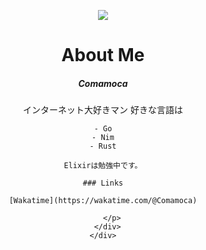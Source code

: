 

<BaseHead title={SITE_TITLE} description={SITE_DESCRIPTION} />

<Header  />

<img src="/icon.png"
class="mx-auto h-32 w-32 rounded-full md:mb-6 mt-8 md:mt-2"
/>

<main>
<h1 class="text-2xl md:text-4xl text-center my-4">About Me</h1>
<article class="prose flex justify-center mx-auto">
    <div className="border(t gray-200) w-96 m-3 p-4">
      <div
        className="block p-4 bg-white rounded-lg border border-gray-200 shadow md:p-6"
      >
        <h5 className="mb-2 text-xl font-bold tracking-tight text-gray-900 md:text-2xl dark:text-white">
          Comamoca
        </h5>
        <p className="font-normal text-gray-700">
	インターネット大好きマン  
	好きな言語は

	- Go
	- Nim
	- Rust

	Elixirは勉強中です。

	### Links

	[Wakatime](https://wakatime.com/@Comamoca)

        </p>
      </div>
    </div>

</article>
</main>

<Footer />
